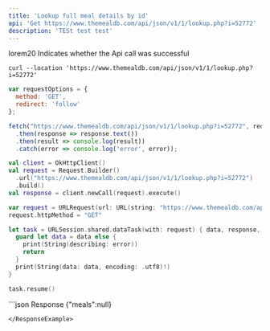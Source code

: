 ```yaml
---
title: 'Lookup full meal details by id'
api: 'Get https://www.themealdb.com/api/json/v1/1/lookup.php?i=52772'
description: 'TESt test test'
---
```



<ParamField body="properties" type="object">lorem20 </ParamField>
<ResponseField name="success" type="object">Indicates whether the Api call was successful </ResponseField>



<RequestExample>

```curl curl
curl --location 'https://www.themealdb.com/api/json/v1/1/lookup.php?i=52772'
```


```javascript javascript
var requestOptions = {
  method: 'GET',
  redirect: 'follow'
};

fetch("https://www.themealdb.com/api/json/v1/1/lookup.php?i=52772", requestOptions)
  .then(response => response.text())
  .then(result => console.log(result))
  .catch(error => console.log('error', error));
```

```kotlin kotlin
val client = OkHttpClient()
val request = Request.Builder()
  .url("https://www.themealdb.com/api/json/v1/1/lookup.php?i=52772")
  .build()
val response = client.newCall(request).execute()
```

```swift swift
var request = URLRequest(url: URL(string: "https://www.themealdb.com/api/json/v1/1/lookup.php?i=52772")!,timeoutInterval: Double.infinity)
request.httpMethod = "GET"

let task = URLSession.shared.dataTask(with: request) { data, response, error in 
  guard let data = data else {
    print(String(describing: error))
    return
  }
  print(String(data: data, encoding: .utf8)!)
}

task.resume()

```
</RequestExample>
<ResponseExample>
```json Response
{"meals":null}

```
</ResponseExample>